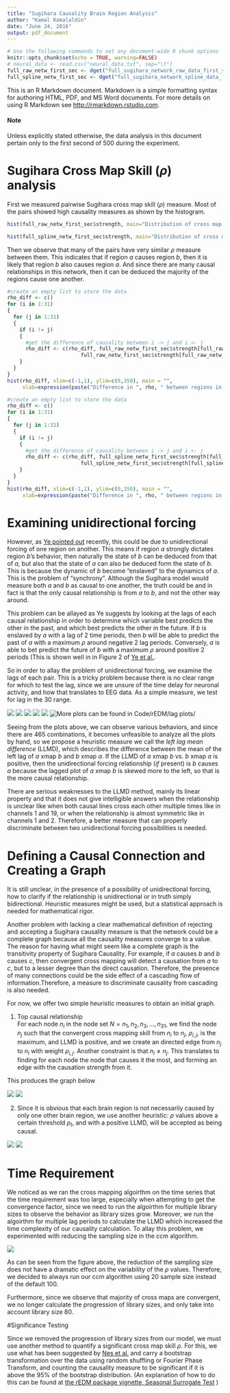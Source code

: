 ```yaml
---
title: "Sugihara Causality Brain Region Analysis"
author: "Kamal Kamalaldin"
date: "June 24, 2016"
output: pdf_document
---
```

```r
# Use the following commands to set any document-wide R chunk options
knitr::opts_chunk$set(echo = TRUE, warning=FALSE)
# neural_data <- read.csv("neural_data.txt", sep="\t")
full_raw_netw_first_sec <- dget("full_sugihara_network_raw_data_first_second.RData")
full_spline_netw_first_sec <- dget("full_sugihara_network_spline_data_first_second.RData")
```
This is an R Markdown document. Markdown is a simple formatting syntax for authoring HTML, PDF, and MS Word documents. For more details on using R Markdown see <http://rmarkdown.rstudio.com>.


#### Note
Unless explicitly stated otherwise, the data analysis in this document pertain only to the first second of 500 during the experiment.

# Sugihara Cross Map Skill ($\rho$) analysis

First we measured pairwise Sugihara cross map skill ($\rho$) measure. Most of the pairs showed high causality measures as shown by the histogram.

```r
hist(full_raw_netw_first_sec$strength, main="Distribution of cross map skill using raw signal \n between region pairs during first second", xlab=expression(paste("cross map skill (", rho,")")), ylim=c(0,200))
```

```r
hist(full_spline_netw_first_sec$strength, main="Distribution of cross map skill using spline signal \n between region pairs during first second", xlab=expression(paste("cross map skill (", rho,")")), ylim=c(0,200))
```

Then we observe that many of the pairs have very similar $\rho$ measure between them. This indicates that if region $a$ causes region $b$, then it is likely that region $b$ also causes region $a$. And since there are many causal relationships in this network, then it can be deduced the majority of the regions cause one another.

```r
#create an empty list to store the data
rho_diff <- c()
for (i in 1:31)
{
  for (j in 1:31)
  {
    if (i != j)
    {
      #get the difference of causality between i -> j and i <- j
      rho_diff <- c(rho_diff, full_raw_netw_first_sec$strength[full_raw_netw_first_sec$from==i & full_raw_netw_first_sec$to==j] -
                        full_raw_netw_first_sec$strength[full_raw_netw_first_sec$from==j & full_raw_netw_first_sec$to==i])
    }
  }
}
hist(rho_diff, xlim=c(-1,1), ylim=c(0,350), main = "",
     xlab=expression(paste("Difference in ", rho, " between regions in each pair")))
```

```r
#create an empty list to store the data
rho_diff <- c()
for (i in 1:31)
{
  for (j in 1:31)
  {
    if (i != j)
    {
      #get the difference of causality between i -> j and i <- j
      rho_diff <- c(rho_diff, full_spline_netw_first_sec$strength[full_spline_netw_first_sec$from==i & full_spline_netw_first_sec$to==j] -
                        full_spline_netw_first_sec$strength[full_spline_netw_first_sec$from==j & full_spline_netw_first_sec$to==i])
    }
  }
}
hist(rho_diff, xlim=c(-1,1), ylim=c(0,350), main = "",
     xlab=expression(paste("Difference in ", rho, " between regions in each pair")))
```


# Examining unidirectional forcing

However, as [Ye pointed out](http://www.nature.com/articles/srep14750) recently, this could be due to unidirectional forcing of one region on another. This means if region $a$ strongly dictates region $b$'s behavior, then naturally the state of $b$ can be deduced from that of $a$, but also that the state of $a$ can also be deduced form the state of $b$. This is because the dynamic of $b$ become "enslaved" to the dynamics of $a$. This is the problem of "synchrony". Although the Sugihara model would measure both $a$ and $b$ as causal to one another, the truth could be and in fact is that the only causal relationship is from $a$ to $b$, and not the other way around.

This problem can be allayed as Ye suggests by looking at the lags of each causal relationship in order to determine which variable best predicts the other in the past, and which best predicts the other in the future. If $b$ is enslaved by $a$ with a lag of 2 time periods, then $b$ will be able to predict the past of $a$ with a maximum $\rho$ around negative 2 lag periods. Conversely, $a$ is able to bet predict the future of $b$ with a maximum $\rho$ around positive 2 periods (This is shown well in in Figure 2 of [Ye et al.](http://www.nature.com/articles/srep14750). 

So in order to allay the problem of unidirectional forcing, we examine the lags of each pair. This is a tricky problem because there is no clear range for which to test the lag, since we are unsure of the time delay for neuronal activity, and how that translates to EEG data. As a simple measure, we test for lag in the 30 range.

![](rEDM/lag plots/1-and-2-laged.jpg)
![](rEDM/lag plots/1-and-3-laged.jpg)
![](rEDM/lag plots/1-and-14-laged.jpg)
![](rEDM/lag plots/1-and-19-laged.jpg)
![](rEDM/lag plots/3-and-19-laged.jpg)
![More plots can be found in Code/rEDM/lag plots/](rEDM/lag plots/3-and-23-laged.jpg)

Seeing from the plots above, we can observe various behaviors, and since there are 465 combinations, it becomes unfeasible to analyze all the plots by hand, so we propose a heuristic measure we call the *left lag mean difference* (LLMD), which describes the difference between the mean of the left lag of $a$ xmap $b$ and $b$ xmap $a$. If the LLMD of $a$ xmap $b$ vs. $b$ xmap $a$ is positive, then the unidirectional forcing relationship (*if* present) is $b$ causes $a$ because the lagged plot of $a$ xmap $b$ is skewed more to the left, so that is the more causal relationship.

There are serious weaknesses to the LLMD method, mainly its linear property and that it does not give intelligible answers when the relationship is unclear like when both causal lines cross each other multiple times like in channels 1 and 19, or when the relationship is almost symmetric like in channels 1 and 2. Therefore, a better measure that can properly discriminate between two unidirectional forcing possibilities is needed. 

# Defining a Causal Connection and Creating a Graph
 
It is still unclear, in the presence of a possibility of unidirectional forcing, how to clarify if the relationship is unidirectional or in truth simply bidirectional. Heuristic measures might be used, but a statistical approach is needed for mathematical rigor.

Another problem with lacking a clear mathematical definition of rejecting and accepting a Sugihara causality measure is that the network could be a complete graph because all the causality measures converge to a value. The reason for having what might seem like a complete graph is the transitivity property of Sugihara Causality. For example, if $a$ causes $b$ and $b$ causes $c$, then convergent cross mapping will detect a causation from $a$ to $c$, but to a lesser degree than the direct causation. Therefore, the presence of many connections could be the side effect of a cascading flow of information.Therefore, a measure to discriminate causality from cascading is also needed.

For now, we offer two simple heuristic measures to obtain an initial graph.

1. Top causal relationship  
For each node $n_i$ in the node set $N = {n_1,n_2,n_3, \dots, n_{31}}$, we find the node $n_j$ such that the convergent cross mapping skill from $n_i$ to $n_j$, $\rho_{i,j}$, is the maximum, and LLMD is positive, and we create an directed edge from $n_j$ to $n_i$ with weight $\rho_{i,j}$. Another constraint is that $n_i \neq n_j$. This translates to finding for each node the node that causes it the most, and forming an edge with the causation strength from it.

This produces the graph below


![](rEDM/network plots/one_edge_max_caused_by_direction.jpeg)
![](rEDM/network plots/one_edge_max_caused_by_direction_grid.jpeg)

2. Since it is obvious that each brain region is not necessarily caused by only one other brain region, we use another heuristic: $\rho$ values above a certain threshold $\rho_t$, and with a positive LLMD, will be accepted as being causal.

![](rEDM/network plots/threshold_.8.jpeg)
![](rEDM/network plots/threshold_.8_grid.jpeg)

# Time Requirement

We noticed as we ran the cross mapping algoirthm on the time series that the time requirement was too large, especially when attempting to get the convergence factor, since we need to run the algoirthm for multiple library sizes to observe the behavior as library sizes grow. Moreover, we run the algoirthm for multiple lag periods to calculate the LLMD which increased the time complexity of our causality calculation. To allay this problem, we experimented with reducing the sampling size in the ccm algorithm.

![](Simple plots/sample size does nto dramatically affect rho.jpeg)

As can be seen from the figure above, the reduction of the sampling size does not have a dramatic effect on the variability of the $\rho$ values. Therefore, we decided to always run our ccm algorithm using 20 sample size instead of the default 100. 

Furthermore, since we observe that majority of cross maps are convergent, we no longer calculate the progression of library sizes, and only take into account library size 80.

#Significance Testing

Since we removed the progression of library sizes from our model, we must use another method to quantify a significant cross map skill $\rho$. For this, we use what has been suggested by [Nes et al.](http://www.nature.com/nclimate/journal/v5/n5/full/nclimate2568.html) and carry a bootstrap transformation over the data using random shuffling or Fourier Phase Transform, and counting the causality measure to be significant if it is above the 95% of the bootstrap distribution. (An explanation of how to do this can be found at [the rEDM package vignette, Seasonal Surrogate Test](https://cran.r-project.org/web/packages/rEDM/vignettes/rEDM_tutorial.html) )



